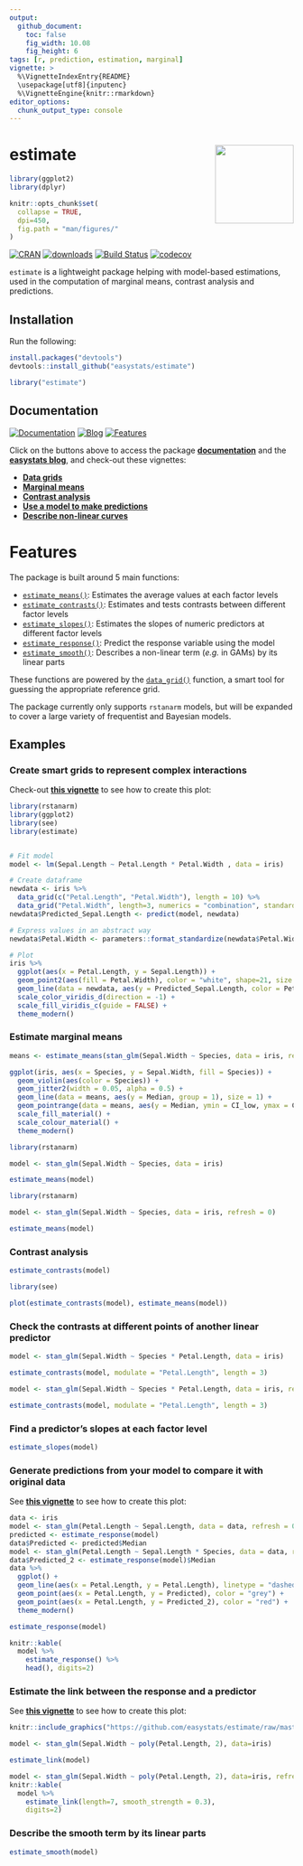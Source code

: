 ```yaml
---
output: 
  github_document:
    toc: false
    fig_width: 10.08
    fig_height: 6
tags: [r, prediction, estimation, marginal]
vignette: >
  %\VignetteIndexEntry{README}
  \usepackage[utf8]{inputenc}
  %\VignetteEngine{knitr::rmarkdown}
editor_options: 
  chunk_output_type: console
---
```


# estimate <img src='man/figures/logo.png' align="right" height="139" />

```r
library(ggplot2)
library(dplyr)

knitr::opts_chunk$set(
  collapse = TRUE,
  dpi=450,
  fig.path = "man/figures/"
)
```


[![CRAN](http://www.r-pkg.org/badges/version/estimate)](https://cran.r-project.org/package=estimate)
[![downloads](http://cranlogs.r-pkg.org/badges/estimate)](https://cran.r-project.org/package=estimate)
[![Build Status](https://travis-ci.org/easystats/estimate.svg?branch=master)](https://travis-ci.org/easystats/estimate)
[![codecov](https://codecov.io/gh/easystats/estimate/branch/master/graph/badge.svg)](https://codecov.io/gh/easystats/estimate)



`estimate` is a lightweight package helping with model-based estimations, used in the computation of marginal means, contrast analysis and predictions.


## Installation


Run the following:

```r
install.packages("devtools")
devtools::install_github("easystats/estimate")
```
```r
library("estimate")
```

## Documentation

[![Documentation](https://img.shields.io/badge/documentation-estimate-orange.svg?colorB=E91E63)](https://easystats.github.io/estimate/)
[![Blog](https://img.shields.io/badge/blog-easystats-orange.svg?colorB=FF9800)](https://easystats.github.io/blog/posts/)
[![Features](https://img.shields.io/badge/features-estimate-orange.svg?colorB=2196F3)](https://easystats.github.io/estimate/reference/index.html)

Click on the buttons above to access the package [**documentation**](https://easystats.github.io/estimate/) and the [**easystats blog**](https://easystats.github.io/blog/posts/), and check-out these vignettes:

- [**Data grids**](https://easystats.github.io/estimate/articles/data_grid.html)
- [**Marginal means**](https://easystats.github.io/estimate/articles/estimate_means.html)
- [**Contrast analysis**](https://easystats.github.io/estimate/articles/estimate_contrasts.html)
- [**Use a model to make predictions**](https://easystats.github.io/estimate/articles/estimate_response.html)
- [**Describe non-linear curves**](https://easystats.github.io/estimate/articles/estimate_smooth.html)

# Features

The package is built around 5 main functions:

- [`estimate_means()`](https://easystats.github.io/estimate/reference/estimate_means.html): Estimates the average values at each factor levels
- [`estimate_contrasts()`](https://easystats.github.io/estimate/reference/estimate_contrasts.html): Estimates and tests contrasts between different factor levels
- [`estimate_slopes()`](https://easystats.github.io/estimate/reference/estimate_slopes.html): Estimates the slopes of numeric predictors at different factor levels
- [`estimate_response()`](https://easystats.github.io/estimate/reference/estimate_response.html): Predict the response variable using the model
- [`estimate_smooth()`](https://easystats.github.io/estimate/reference/estimate_smooth.html): Describes a non-linear term (*e.g.* in GAMs) by its linear parts

These functions are powered by the [`data_grid()`](https://easystats.github.io/estimate/reference/data_grid.html) function, a smart tool for guessing the appropriate reference grid.

The package currently only supports `rstanarm` models, but will be expanded to cover a large variety of frequentist and Bayesian models.

## Examples

### Create smart grids to represent complex interactions

Check-out [**this vignette**](https://easystats.github.io/estimate/articles/data_grid.html) to see how to create this plot:

```r
library(rstanarm)
library(ggplot2)
library(see)
library(estimate)


# Fit model
model <- lm(Sepal.Length ~ Petal.Length * Petal.Width , data = iris)

# Create dataframe
newdata <- iris %>% 
  data_grid(c("Petal.Length", "Petal.Width"), length = 10) %>% 
  data_grid("Petal.Width", length=3, numerics = "combination", standardize = TRUE)
newdata$Predicted_Sepal.Length <- predict(model, newdata)

# Express values in an abstract way
newdata$Petal.Width <- parameters::format_standardize(newdata$Petal.Width, reference = iris$Petal.Width)

# Plot
iris %>% 
  ggplot(aes(x = Petal.Length, y = Sepal.Length)) +
  geom_point2(aes(fill = Petal.Width), color = "white", shape=21, size = 5) +  # Only shapes from 21 to 25 have a fill aesthetic
  geom_line(data = newdata, aes(y = Predicted_Sepal.Length, color = Petal.Width), size = 1) + 
  scale_color_viridis_d(direction = -1) +
  scale_fill_viridis_c(guide = FALSE) +
  theme_modern()
```




### Estimate marginal means

```r
means <- estimate_means(stan_glm(Sepal.Width ~ Species, data = iris, refresh = 0))

ggplot(iris, aes(x = Species, y = Sepal.Width, fill = Species)) +
  geom_violin(aes(color = Species)) +
  geom_jitter2(width = 0.05, alpha = 0.5) +
  geom_line(data = means, aes(y = Median, group = 1), size = 1) +
  geom_pointrange(data = means, aes(y = Median, ymin = CI_low, ymax = CI_high), size = 1, color = "white") +
  scale_fill_material() +
  scale_colour_material() +
  theme_modern()
```


```r
library(rstanarm)

model <- stan_glm(Sepal.Width ~ Species, data = iris)

estimate_means(model)
```
```r
library(rstanarm)

model <- stan_glm(Sepal.Width ~ Species, data = iris, refresh = 0)

estimate_means(model)
```

### Contrast analysis
```r
estimate_contrasts(model)
```

```r
library(see)

plot(estimate_contrasts(model), estimate_means(model))
```

### Check the contrasts at different points of another linear predictor

```r
model <- stan_glm(Sepal.Width ~ Species * Petal.Length, data = iris)

estimate_contrasts(model, modulate = "Petal.Length", length = 3)
```
```r
model <- stan_glm(Sepal.Width ~ Species * Petal.Length, data = iris, refresh = 0)

estimate_contrasts(model, modulate = "Petal.Length", length = 3)
```



### Find a predictor's slopes at each factor level

```r
estimate_slopes(model)
```


### Generate predictions from your model to compare it with original data

See [**this vignette**](https://easystats.github.io/estimate/reference/estimate_response.html) to see how to create this plot:

```r
data <- iris
model <- stan_glm(Petal.Length ~ Sepal.Length, data = data, refresh = 0)
predicted <- estimate_response(model)
data$Predicted <- predicted$Median
model <- stan_glm(Petal.Length ~ Sepal.Length * Species, data = data, refresh = 0, chains = 2, iter = 1000)
data$Predicted_2 <- estimate_response(model)$Median
data %>% 
  ggplot() +
  geom_line(aes(x = Petal.Length, y = Petal.Length), linetype = "dashed") +
  geom_point(aes(x = Petal.Length, y = Predicted), color = "grey") +
  geom_point(aes(x = Petal.Length, y = Predicted_2), color = "red") +
  theme_modern()
```



```r
estimate_response(model)
```
```r
knitr::kable(
  model %>% 
    estimate_response() %>% 
    head(), digits=2)
```

### Estimate the link between the response and a predictor

See [**this vignette**](https://easystats.github.io/estimate/reference/estimate_response.html) to see how to create this plot:
```r
knitr::include_graphics("https://github.com/easystats/estimate/raw/master/man/figures/gganimate_figure.gif")
```



```r
model <- stan_glm(Sepal.Width ~ poly(Petal.Length, 2), data=iris)

estimate_link(model)
```
```r
model <- stan_glm(Sepal.Width ~ poly(Petal.Length, 2), data=iris, refresh = 0)
knitr::kable(
  model %>% 
    estimate_link(length=7, smooth_strength = 0.3),
    digits=2)
```

### Describe the smooth term by its linear parts
```r
estimate_smooth(model)
```